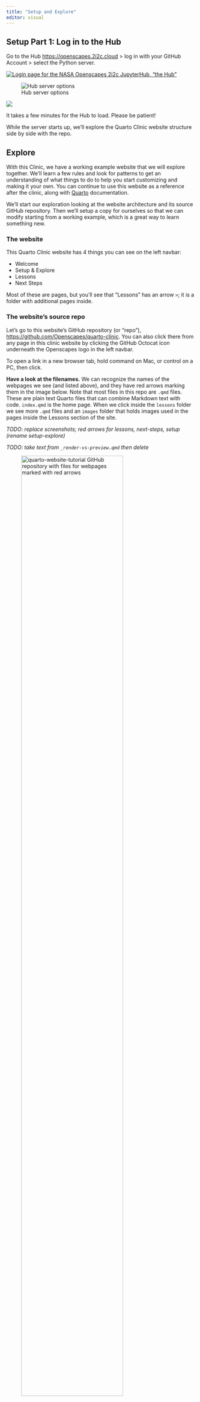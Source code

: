 ```yaml
---
title: "Setup and Explore"
editor: visual
---
```


## Setup Part 1: Log in to the Hub

Go to the Hub <https://openscapes.2i2c.cloud> \> log in with your GitHub Account \> select the Python server.

[![Login page for the NASA Openscapes 2i2c JupyterHub, "the Hub"](images/jupyterhub-2i2c-login.png)](https://openscapes.2i2c.cloud/)

![Hub server options](images/jupyterhub-server-options.png)

![](images/jupyterhub-loading.png)

It takes a few minutes for the Hub to load. Please be patient!

While the server starts up, we’ll explore the Quarto Clinic website structure side by side with the repo.

## Explore

With this Clinic, we have a working example website that we will explore together. We'll learn a few rules and look for patterns to get an understanding of what things to do to help you start customizing and making it your own. You can continue to use this website as a reference after the clinic, along with [Quarto](https://quarto.org) documentation.

We'll start our exploration looking at the website architecture and its source GitHub repository. Then we'll setup a copy for ourselves so that we can modify starting from a working example, which is a great way to learn something new.

### The website

This Quarto Clinic website has 4 things you can see on the left navbar:

-   Welcome
-   Setup & Explore
-   Lessons
-   Next Steps

Most of these are pages, but you'll see that "Lessons" has an arrow `>`; it is a folder with additional pages inside.

### The website's source repo

```{=html}
<!---
*TODO: If we will make a new repo for every Clinic, we'll need to update the repo link below, every time. Good to keep in mind; we'll figure out an approach where we don't need to update here every time...* 
--->
```
Let's go to this website's GitHub repository (or "repo"), <https://github.com/Openscapes/quarto-clinic>. You can also click there from any page in this clinic website by clicking the GitHub Octocat icon underneath the Openscapes logo in the left navbar.

::: callout-tip
To open a link in a new browser tab, hold command on Mac, or control on a PC, then click.
:::

**Have a look at the filenames.** We can recognize the names of the webpages we see (and listed above), and they have red arrows marking them in the image below. Note that most files in this repo are `.qmd` files. These are plain text Quarto files that can combine Markdown text with code. `index.qmd` is the home page. When we click inside the `lessons` folder we see more `.qmd` files and an `images` folder that holds images used in the pages inside the Lessons section of the site.

*TODO: replace screenshots; red arrows for lessons, next-steps, setup (rename setup-explore)*

*TODO: take text from `_render-vs-preview.qmd` then delete*

![quarto-website-tutorial GitHub repository with files for webpages marked with red arrows](images/quarto-files-github.png){fig-alt="Screenshot of files on GitHub with red arrows identifying the files that we saw in the left sidebar" fig-align="center" width="80%"}

### Quarto Basic Workflow

Quarto is an open-source scientific and technical publishing system You can weave together narrative text and code to produce elegantly formatted output as documents, web pages, blog posts, books, presentations, and more.

How do you work in Quarto? You can use whichever tool you're comfortable with (Jupyter, RStudio, GitHub, VS Code, etc). Developing your Quarto site will have the same basic workflow, no matter which tool you use. It is very iterative.

1.  Authoring: write text, code, images, etc in a file. Supported files include `.md`, `.Rmd`, `.qmd`, `.ipynb`...
2.  Update `_quarto.yml` as needed (for example, if you've created a new file you'd like included in your site) <!---I think this still works even without exploring _quarto.yml yet --->
3.  Render individual files and/or the whole website
4.  Repeat, repeat, repeat
5.  Commit and push your updates to GitHub, they will publish automatically!
6.  Repeat all of the above to make the website as you'd like!

```{=html}
<!--- TOCUT or MOVE - This feeels like too much for the intro here. 
### `_quarto.yml` intro

There is also a `_quarto.yml` file, which is the website's configuration file. It is essentially metadata for the website that includes the order that the pages / sections will be in. This is where we can update the organization of our website: which page comes before another, and how pages are named in the navbar. If we compare the repo and website side-by-side, we'll see that the pages that appear on our website are listed there.

![\_quarto.yml and website side-by-side](images/quarto-yml-site-side-by-side3.png){fig-align="center"}

We'll learn more about how to interact with `_quarto.yml` in the [Lessons](lessons/index.qmd).

--->
```
## Setup Part 2: Clone the Quarto Clinic repo

After our Hub server has loaded (Setup Part 1), we'll clone the Quarto Clinic repository into the Hub.

**Option A:** In the Hub, use the Git tab to Clone the repo.

![Clone a GitHub repository in the Hub](images/jupyterhyb-clone-repo.png)

**Option B:** In the Hub, do this by opening a terminal (File \> New \> Terminal). In the Terminal, `git clone` your repository and `cd` into it:

``` bash
git clone https://github.com/openscapes/quarto-clinic
cd quarto-clinic
```

### Create a new branch

Working in a branch means you have your own version of the Quarto Clinic to edit and preview. Later, we'll learn how to contribute your edits to the Main branch of the Clinic by making a "Pull Request" on GitHub.

Navigate into the `quarto-clinic` folder (In the Terminal: `cd quarto-clinic)` \> click the Git tab \> New Branch, with branch name = *your name*, to make it easy to identify your work in the exercises that follow.

![Create a branch](images/jupyterhub-git-branch.png)

In the terminal: `git checkout -b yourname`

### Set up our Git credentials

*TODO: do we need to do [Step 5.1. Configure Git (`git config`)](https://nasa-openscapes.github.io/2021-Cloud-Hackathon/tutorials/00_Setup.html#step-5.1.-configure-git-git-config)? (but ignore the push file part). Clarify the following text to say see the orange dot. click it to be prompted*

When you see the following screenshot, GitHub is asking for you to input your credentials. (Note: you see this screenshot when you have committed work to push to GitHub.com. In this case we have created a new branch in the Hub and it does not yet exist on GitHub.

![Prompt to add your Git credentials](images/jupyterhub-git-credentials.png)

We'll follow the instructions in the 2021 Cloud Hackathon to [Setup your Personal Access Token (PAT)](https://nasa-openscapes.github.io/2021-Cloud-Hackathon/tutorials/00_Setup.html#step-5.6.-setup-pat).

## Onward!

Now we are ready to start editing! The next chapter describes how to do this in the JupyterHub.
